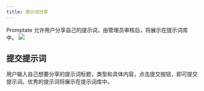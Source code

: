 ```yaml
---
title: 提示词分享
---
```


Promptate 允许用户分享自己的提示词，由管理员审核后，将展示在提示词库中。
<img src="/images/share.png" />

## 提交提示词

用户输入自己想要分享的提示词标题，类型和具体内容，点击提交按钮，即可提交提示词。优秀的提示词将展示在提示词库中。

